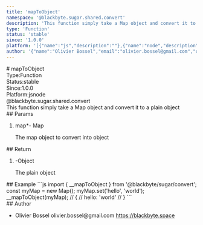 ```yaml
---
title: 'mapToObject'
namespace: '@blackbyte.sugar.shared.convert'
description: 'This function simply take a Map object and convert it to a plain object'
type: 'Function'
status: 'stable'
since: '1.0.0'
platform: '[{"name":"js","description":""},{"name":"node","description":""}]'
author: '{"name":"Olivier Bossel","email":"olivier.bossel@gmail.com","url":"https://blackbyte.space"}'
---
```


<div class="docmap-mdx">
# mapToObject
<div class="_metas">
<div class="_type"><span class="_type-label">Type:</span><span class="_type-value">Function</span></div>
<div class="_status"><span class="_status-label">Status:</span><span class="_status-value -stable">stable</span></div>
<div class="_since"><span class="_since-label">Since:</span><span class="_since-value">1.0.0</span></div>
<div class="_platform"><span class="_platform-label">Platform:</span><span class="_platform-value -js">js</span><span class="_platform-value -node">node</span></div>
</div>
<div class="_namespace">@blackbyte.sugar.shared.convert</div>
<div class="_description typo-lead typo-format">
This function simply take a Map object and convert it to a plain object
</div>
<div class="_params">
## Params
<ol class="_list">
<li class="_item">
<span class="_name">map<span class="_required">*</span></span><span class="_default">-</span> <span class="_type">Map</span>
<p class="_description">The map object to convert into object</p>
</li>
</ol>
</div>
<div class="_return">
## Return
<ol class="_list">
<li class="_item">
<span class="_default">-</span><span class="_type">Object</span>
<p class="_description">The plain object</p>
</li>
</ol>
</div>
<div class="_examples">
## Example
```js
import { __mapToObject } from '@blackbyte/sugar/convert';
const myMap = new Map();
myMap.set('hello', 'world');
__mapToObject(myMap);
// {
//   hello: 'world'
// }
```
</div>
<div class="_author">
## Author
<ul class="_list">
<li class="_item">
<span class="_name">Olivier Bossel</span>
<span class="_email">olivier.bossel@gmail.com</span>
<a href="https://blackbyte.space" target="_blank" class="_url">https://blackbyte.space</a>
</li>
</ul>
</div>
</div>
